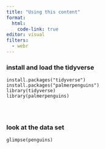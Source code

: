 ```yaml
---
title: "Using this content"
format: 
  html:
    code-link: true
editor: visual
filters: 
  - webr
---
```


### install and load the tidyverse

```web-r

install.packages("tidyverse")
install.packages("palmerpenguins")
library(tidyverse)
library(palmerpenguins)




```


### look at the data set

```web-r

glimpse(penguins)


```


